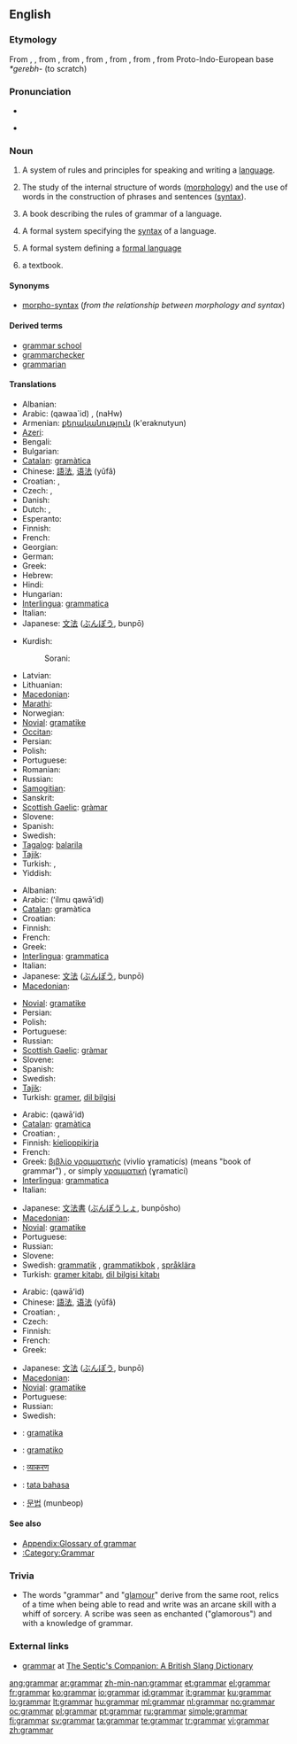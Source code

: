 ==English==

===Etymology===
From {{etyl|enm|en}} {{term|gramarye||lang=enm}}, {{term|gramery||lang=enm}}, from {{etyl|fro|en}} {{term|gramaire||lang=fro|classical learning}}, from {{etyl|la|en}} {{term|grammatica||lang=la}}, from {{etyl|grc|en}} {{term|γραμματική||lang=grc|tr=grammatike|skilled in writing}}, from {{term|γράμμα||lang=grc|tr=gramma|line of writing}}, from {{term|γράφω||lang=grc|tr=grapho|write}}, from Proto-Indo-European base ''*gerebh-'' (to scratch)

===Pronunciation===
* {{audio|en-us-grammar.ogg|Audio (US)}}

* {{rhymes|æmə(r)}}

{{wikipedia}}

===Noun===
{{en-noun|s|-}}

# A system of rules and principles for speaking and writing a [[language]].
# {{uncountable|linguistics}} The study of the internal structure of words ([[morphology]]) and the use of words in the construction of phrases and sentences ([[syntax]]).
# A book describing the rules of grammar of a language.
# {{comptheory}} A formal system specifying the [[syntax]] of a language.
# {{comptheory}} A formal system defining a [[formal language]]
# {{British|archaic}} a textbook.

====Synonyms====
* {{i-c|in linguistics}} [[morpho-syntax]] (''from the relationship between morphology and syntax'')

====Derived terms====
* [[grammar school]]
* [[grammarchecker]]
* [[grammarian]]

====Translations====
{{trans-top|rules for speaking and writing a language}}
* Albanian: {{t-|sq|gramatikë|f|xs=Albanian}}
* Arabic: {{Arab|[[قواعد]]}} (qawaa`id) {{p}}, {{Arab|[[نحو]]}} (naHw) {{m}}
* Armenian: [[քերականություն]] (k'eraknutyun)
* [[Azeri]]: {{t|az|qrammatika|xs=Azeri}}
* Bengali: {{t|bn|ব্যাকরণ|sc=Beng|xs=Bengali}}
* Bulgarian: {{t+|bg|граматика|f}}
* [[Catalan]]: [[gramàtica]] {{f}}
* Chinese: [[語法]], [[语法]] (yǔfǎ)
* Croatian: {{t+|hr|gramatika|f|alt=gramàtika}}, {{t-|hr|slovnica|f|alt=slóvnica}}
* Czech: {{t-|cs|mluvnice|f}}, {{t-|cs|gramatika|f}}
* Danish: {{t-|da|grammatik}}
* Dutch: {{t+|nl|spraakkunst|f}}, {{t+|nl|grammatica|f}}
* Esperanto: {{t|eo|gramatiko}}
* Finnish: {{t+|fi|kielioppi}}
* French: {{t+|fr|grammaire|f}}
* Georgian: {{t|ka|გრამატიკა|tr=gramatika|sc=Geor|xs=Georgian}}
* German: {{t+|de|Grammatik|f}}
* Greek: {{t+|el|γραμματική|f|tr=ɣramatikí}}
* Hebrew: {{t-|he|דקדוק|m|alt=דִּקְדּוּק|tr=dikduk}}
* Hindi: {{t+|hi|व्याकरण|xs=Hindi}}
* Hungarian: {{t+|hu|nyelvtan}}
* [[Interlingua]]: [[grammatica]]
* Italian: {{t+|it|grammatica|f}}
* Japanese: [[文法]] ([[ぶんぽう]], bunpō)
{{trans-mid}}
* Kurdish:
*: Sorani: {{t|ku|ڕێزمان|tr=RaezmAn|sc=ku-Arab}}
* Latvian: {{t-|lv|gramatika|f|xs=Latvian}}
* Lithuanian: {{t+|lt|gramatika|f|xs=Lithuanian}}
* [[Macedonian]]: {{t-|mk|граматика|f|tr=gramátika}}
* [[Marathi]]: {{t|mr|व्याकरण|n|sc=Deva|xs=Marathi}}
* Norwegian: {{t+|no|grammatikk}}
* [[Novial]]: [[gramatike]]
* [[Occitan]]: {{t-|oc|gramatica|f|xs=Occitan}}
* Persian: {{t|fa|دستور زبان|xs=Persian}}
* Polish: {{t+|pl|gramatyka|f}}
* Portuguese: {{t+|pt|gramática|f}}
* Romanian: {{t-|ro|gramatică|f}}
* Russian: {{t+|ru|грамматика|f|tr=grammátika}}
* [[Samogitian]]: {{tø|bat-smg|gramatėka|f}}
* Sanskrit: {{t|sa|व्याकरण|n|tr=vyākaraṇa|xs=Sanskrit}}
* [[Scottish Gaelic]]: [[gràmar]] {{m}}
* Slovene: {{t+|sl|slovnica}}
* Spanish: {{t+|es|gramática|f}}
* Swedish: {{t+|sv|grammatik|c}}
* [[Tagalog]]: [[balarila]]
* [[Tajik]]: {{t|tg|дастури забон|sc=Cyrl|xs=Tajik}}
* Turkish: {{t+|tr|gramer}}, {{t+|tr|dil bilgisi}}
* Yiddish: {{t|yi|גראמאטיק|tr=gramatik|xs=Yiddish}}
{{trans-bottom}}

{{trans-top|study of internal structure and use of words}}
* Albanian: {{t-|sq|gramatikë|f|xs=Albanian}}
* Arabic: {{Arab|[[علم]] [[قواعد]]}} (ʻílmu qawāʻid) {{m}}
* [[Catalan]]: gramàtica
* Croatian: {{t+|hr|gramatika|f|alt=gramàtika}}
* Finnish: {{t+|fi|kielioppi}}
* French: {{t+|fr|grammaire|f}}
* Greek: {{t+|el|γραμματική|f|tr=ɣramaticí}}
* [[Interlingua]]: [[grammatica]]
* Italian: {{t+|it|grammatica|f}}
* Japanese: [[文法]] ([[ぶんぽう]], bunpō)
* [[Macedonian]]: {{t-|mk|граматика|f|tr=gramátika}}
{{trans-mid}}
* [[Novial]]: [[gramatike]]
* Persian: {{t|fa|دستور زبان|xs=Persian}}
* Polish: {{t+|pl|gramatyka|f}}
* Portuguese: {{t+|pt|gramática|f}}
* Russian: {{t+|ru|грамматика|f|tr=grammátika}}
* [[Scottish Gaelic]]: [[gràmar]] {{m}}
* Slovene: {{t+|sl|slovnica}}
* Spanish: {{t+|es|gramática|f}}
* Swedish: {{t+|sv|grammatik|c}}
* [[Tajik]]: {{t|tg|дастури забон|sc=Cyrl|xs=Tajik}}
* Turkish: [[gramer]], [[dil bilgisi]]
{{trans-bottom}}

{{trans-top|book describing grammar}}
* Arabic: {{Arab|[[قواعد]]}} (qawāʻid) {{p}}
* [[Catalan]]: [[gramàtica]]
* Croatian: {{t+|hr|gramatika|f|alt=gramàtika}}, {{t-|hr|slovnica|f|alt=slóvnica}}
* Finnish: [[kielioppikirja]]
* French: {{t+|fr|grammaire|f}}
* Greek: [[βιβλίο γραμματικής]] (vivlío ɣramaticís) (means "book of grammar") {{n}}, or simply [[γραμματική]] (ɣramaticí) {{f}}
* [[Interlingua]]: [[grammatica]]
* Italian: {{t+|it|grammatica|f}}
{{trans-mid}}
* Japanese: [[文法書]] ([[ぶんぽうしょ]], bunpōsho)
* [[Macedonian]]: {{t-|mk|граматика|f|tr=gramátika}}
* [[Novial]]: [[gramatike]]
* Portuguese: {{t+|pt|gramática|f}}
* Russian: {{t+|ru|грамматика|f|tr=grammátika}}
* Slovene: {{t+|sl|slovnica}}
* Swedish: [[grammatik]] {{c}}, [[grammatikbok]] {{c}}, [[språklära]] {{c}}
* Turkish: [[gramer kitabı]], [[dil bilgisi kitabı]]
{{trans-bottom}}

{{trans-top|in computing: formal system specifying the syntax of a language}}
* Arabic: {{Arab|[[قواعد]]}} (qawāʻid) {{p}}
* Chinese: [[語法]], [[语法]] (yǔfǎ)
* Croatian: {{t+|hr|gramatika|f|alt=gramàtika}},
* Czech: {{t-|cs|gramatika|f}}
* Finnish: {{t+|fi|kielioppi}}
* French: {{t+|fr|grammaire|f}}
* Greek: {{t+|el|γραμματική|f|tr=ɣramaticí}}
{{trans-mid}}
* Japanese: [[文法]] ([[ぶんぽう]], bunpō)
* [[Macedonian]]: {{t-|mk|граматика|f|tr=gramátika}}
* [[Novial]]: [[gramatike]]
* Portuguese: {{t+|pt|gramática|f}}
* Russian: {{t+|ru|грамматика|f|tr=grammátika}}
* Swedish: {{t+|sv|grammatik|c}}
{{trans-bottom}}

<!--Remove this section once all of the translations below have been moved into the tables above.-->
{{checktrans-top}}
* {{ttbc|Basque}}: [[gramatika]]
* {{ttbc|Esperanto}}: [[gramatiko]]
* {{ttbc|Hindi}}: [[व्याकरण]]
* {{ttbc|Indonesian}}: [[tata bahasa]]
* {{ttbc|Korean}}: [[문법]] (munbeop)
{{trans-bottom}}

====See also====
* [[Appendix:Glossary of grammar]]
* [[:Category:Grammar]]

===Trivia===
* The words "grammar" and "[[glamour]]" derive from the same root, relics of a time when being able to read and write was an arcane skill with a whiff of sorcery. A scribe was seen as enchanted ("glamorous") and with a knowledge of grammar.

===External links===
* [http://septicscompanion.com/dictionary/g.html#grammar grammar] at [http://septicscompanion.com The Septic's Companion: A British Slang Dictionary]

[[ang:grammar]]
[[ar:grammar]]
[[zh-min-nan:grammar]]
[[et:grammar]]
[[el:grammar]]
[[fr:grammar]]
[[ko:grammar]]
[[io:grammar]]
[[id:grammar]]
[[it:grammar]]
[[ku:grammar]]
[[lo:grammar]]
[[lt:grammar]]
[[hu:grammar]]
[[ml:grammar]]
[[nl:grammar]]
[[no:grammar]]
[[oc:grammar]]
[[pl:grammar]]
[[pt:grammar]]
[[ru:grammar]]
[[simple:grammar]]
[[fi:grammar]]
[[sv:grammar]]
[[ta:grammar]]
[[te:grammar]]
[[tr:grammar]]
[[vi:grammar]]
[[zh:grammar]]